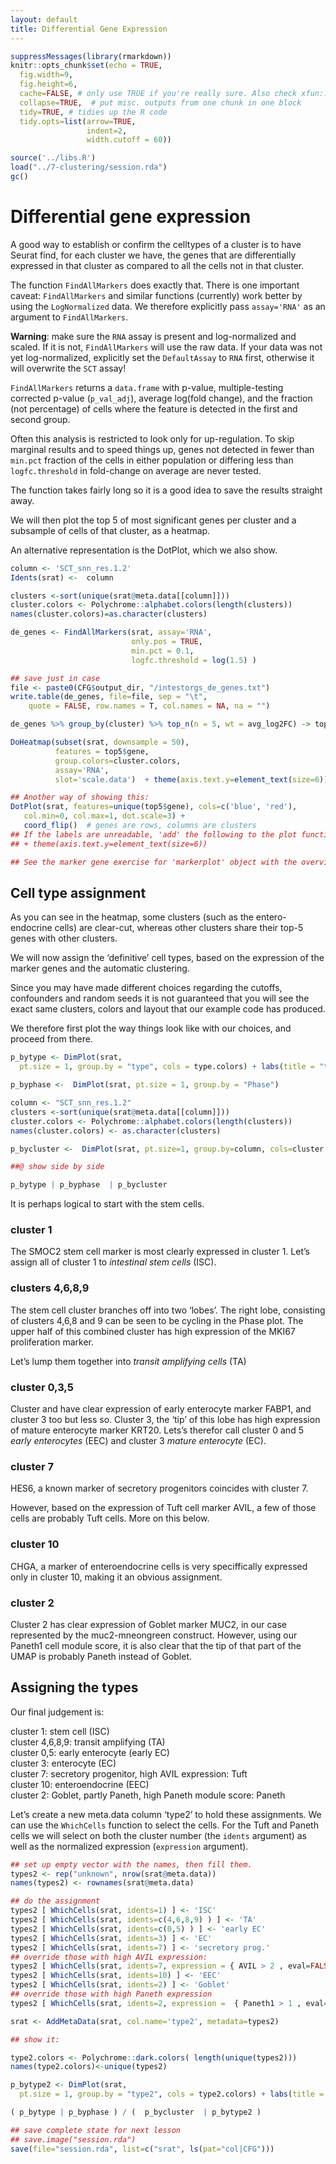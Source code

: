 ```yaml
---
layout: default
title: Differential Gene Expression
---
```


<!-- stuff to make Rmarkdown do what we want:  -->
```r
suppressMessages(library(rmarkdown))
knitr::opts_chunk$set(echo = TRUE,
  fig.width=9,
  fig.height=6,
  cache=FALSE, # only use TRUE if you're really sure. Also check xfun::cache_rds
  collapse=TRUE,  # put misc. outputs from one chunk in one block
  tidy=TRUE, # tidies up the R code
  tidy.opts=list(arrow=TRUE, 
                 indent=2,
                 width.cutoff = 60))
```

<!-- load complete state from previous lesson -->
```r
source('../libs.R')
load("../7-clustering/session.rda")
gc()

```

# Differential gene expression

A good way to establish or confirm the celltypes of a cluster is to have
Seurat find, for each cluster we have, the genes that are differentially
expressed in that cluster as compared to all the cells not in that
cluster.

The function `FindAllMarkers` does exactly that. There is one important
caveat: `FindAllMarkers` and similar functions (currently) work better
by using the `LogNormalized` data. We 
therefore explicitly pass
`assay='RNA'` as an argument to `FindAllMarkers`. 

**Warning**: make sure the `RNA` assay is present and log-normalized and
scaled. If it is not, `FindAllMarkers` will use the raw data. If your
data was not yet log-normalized, explicitly set the `DefaultAssay` to
`RNA` first, otherwise it will overwrite the `SCT` assay!

`FindAllMarkers` returns a `data.frame` with p-value, multiple-testing
corrected p-value (`p_val_adj`), average log(fold change), and the
fraction (not percentage) of cells where the feature is detected in the
first and second group.

Often this analysis is restricted to look only for up-regulation.  To
skip marginal results and to speed things up, genes not detected in
fewer than `min.pct` fraction of the cells in either population or
differing less than `logfc.threshold` in fold-change on average are
never tested.

The function takes fairly long so it is a good idea to save the results 
straight away.

We will then plot the top 5 of most significant genes per cluster and
a subsample of cells of that cluster, as a heatmap. 

An alternative representation is the DotPlot, which we also show.

```r

column <- 'SCT_snn_res.1.2'
Idents(srat) <-  column

clusters <-sort(unique(srat@meta.data[[column]]))
cluster.colors <- Polychrome::alphabet.colors(length(clusters))
names(cluster.colors)=as.character(clusters)

de_genes <- FindAllMarkers(srat, assay='RNA', 
                           only.pos = TRUE,
                           min.pct = 0.1,
                           logfc.threshold = log(1.5) )

## save just in case
file <- paste0(CFG$output_dir, "/intestorgs_de_genes.txt")
write.table(de_genes, file=file, sep = "\t", 
    quote = FALSE, row.names = T, col.names = NA, na = "")

de_genes %>% group_by(cluster) %>% top_n(n = 5, wt = avg_log2FC) -> top5

DoHeatmap(subset(srat, downsample = 50),
          features = top5$gene,
          group.colors=cluster.colors,
          assay='RNA',
          slot='scale.data')  + theme(axis.text.y=element_text(size=6))

## Another way of showing this:
DotPlot(srat, features=unique(top5$gene), cols=c('blue', 'red'), 
   col.min=0, col.max=1, dot.scale=3) + 
   coord_flip()  # genes are rows, columns are clusters
## If the labels are unreadable, 'add' the following to the plot function invocation
## + theme(axis.text.y=element_text(size=6))

## See the marker gene exercise for 'markerplot' object with the overview of the markers

```

<!-- markerplot, see 6-markergenes/6-markergenes.Rmd, was lost , will not recreate it here -->

## Cell type assignment

As you can see in the heatmap, some clusters (such as the
entero-endocrine cells) are clear-cut, whereas other clusters share
their top-5 genes with other clusters.

We will now assign the 'definitive' cell types, based on the expression
of the marker genes and the automatic clustering. 

Since you may have made different choices regarding the cutoffs,
confounders and random seeds it is not guaranteed that you will see the
exact same clusters, colors and layout that our example code has
produced. 

We therefore first plot the way things look like with our choices, and
proceed from there.


```r

p_bytype <- DimPlot(srat,
  pt.size = 1, group.by = "type", cols = type.colors) + labs(title = "types")

p_byphase <-  DimPlot(srat, pt.size = 1, group.by = "Phase")

column <- "SCT_snn_res.1.2"
clusters <-sort(unique(srat@meta.data[[column]]))
cluster.colors <- Polychrome::alphabet.colors(length(clusters))
names(cluster.colors) <- as.character(clusters)

p_bycluster <-  DimPlot(srat, pt.size=1, group.by=column, cols=cluster.colors ) +  labs(title=column)

##@ show side by side

p_bytype | p_byphase  | p_bycluster 

```

It is perhaps logical to start with the stem cells. 

### cluster 1

The SMOC2 stem cell marker is most clearly expressed in cluster 1. Let's assign
all of cluster 1 to *intestinal stem cells* (ISC).

### clusters 4,6,8,9

The stem cell cluster branches off into two 'lobes'. The right lobe,
consisting of clusters 4,6,8 and 9 can be seen to be cycling in the
Phase plot. The upper half of this combined cluster has high expression
of the MKI67 proliferation marker.

Let's lump them together into *transit amplifying cells* (TA)

### cluster 0,3,5

Cluster  and  have clear expression of early enterocyte marker FABP1, 
and cluster 3 too but less so. Cluster 3, the 'tip' of this lobe 
has high expression of mature enterocyte marker KRT20.  Lets's therefor call
cluster 0 and 5 *early enterocytes* (EEC) and cluster 3 *mature enterocyte* (EC).

### cluster 7

HES6, a known marker of secretory progenitors coincides with cluster 7.

However, based on  the expression of Tuft cell marker AVIL, a few of those
cells are probably Tuft cells. More on this below.

### cluster 10

CHGA, a marker of enteroendocrine cells is very speciffically expressed only 
in cluster 10, making it an obvious assignment.

### cluster 2

Cluster 2 has clear expression of Goblet marker MUC2, in our case
represented by the muc2-mneongreen construct. However, using our Paneth1
cell module score, it is also clear that the tip of that part of the
UMAP is probably Paneth instead of Goblet. 

## Assigning the types

Our final judgement is:

| cluster 1: stem cell (ISC)
| cluster 4,6,8,9: transit amplifying (TA)
| cluster 0,5: early enterocyte (early EC)
| cluster 3: enterocyte (EC)
| cluster 7: secretory progenitor, high AVIL expression: Tuft
| cluster 10: enteroendocrine (EEC)
| cluster 2: Goblet, partly Paneth, high Paneth module score: Paneth

Let's create a new meta.data column 'type2' to hold these assignments.
We can use the `WhichCells` function to select the cells.  For the Tuft
and Paneth cells we will select on both the cluster number (the `idents`
argument) as well as the normalized expression (`expression` argument).

```r

## set up empty vector with the names, then fill them.
types2 <- rep("unknown", nrow(srat@meta.data))
names(types2) <- rownames(srat@meta.data)

## do the assignment
types2 [ WhichCells(srat, idents=1) ] <- 'ISC'
types2 [ WhichCells(srat, idents=c(4,6,8,9) ) ] <- 'TA'
types2 [ WhichCells(srat, idents=c(0,5) ) ] <- 'early EC'
types2 [ WhichCells(srat, idents=3) ] <- 'EC'
types2 [ WhichCells(srat, idents=7) ] <- 'secretory prog.'
## override those with high AVIL expression:
types2 [ WhichCells(srat, idents=7, expression = { AVIL > 2 , eval=FALSE} ) ] <- 'Tuft'
types2 [ WhichCells(srat, idents=10) ] <- 'EEC'
types2 [ WhichCells(srat, idents=2) ] <- 'Goblet'
## override those with high Paneth expression
types2 [ WhichCells(srat, idents=2, expression =  { Paneth1 > 1 , eval=FALSE}) ] <- 'Paneth'

srat <- AddMetaData(srat, col.name='type2', metadata=types2)

## show it:

type2.colors <- Polychrome::dark.colors( length(unique(types2)))
names(type2.colors)<-unique(types2)

p_bytype2 <- DimPlot(srat,
  pt.size = 1, group.by = "type2", cols = type2.colors) + labs(title = "type2")

( p_bytype | p_byphase ) / (  p_bycluster  | p_bytype2 )

```

<!-- lastly, save the complete sesssion for the next time -->
```r
## save complete state for next lesson
## save.image("session.rda")
save(file="session.rda", list=c("srat", ls(pat="col|CFG")))

```

